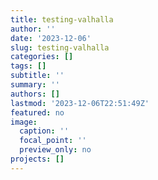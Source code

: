 ```yaml
---
title: testing-valhalla
author: ''
date: '2023-12-06'
slug: testing-valhalla
categories: []
tags: []
subtitle: ''
summary: ''
authors: []
lastmod: '2023-12-06T22:51:49Z'
featured: no
image:
  caption: ''
  focal_point: ''
  preview_only: no
projects: []
---
```

